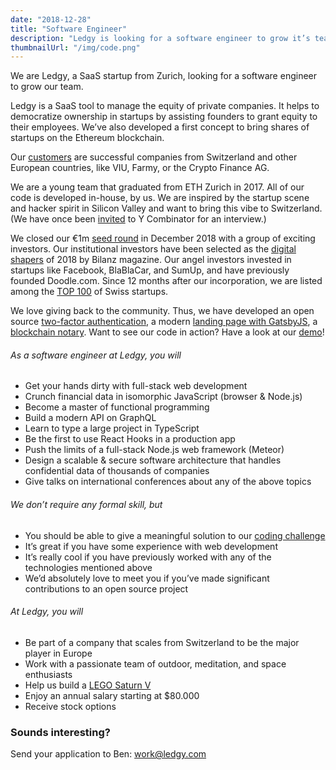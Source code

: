 ```yaml
---
date: "2018-12-28"
title: "Software Engineer"
description: "Ledgy is looking for a software engineer to grow it’s team. Join us to work on React, Node.js, Flow, and Meteor."
thumbnailUrl: "/img/code.png"
---
```


We are Ledgy, a SaaS startup from Zurich, looking for a software engineer to grow our team.

Ledgy is a SaaS tool to manage the equity of private companies. It helps to democratize ownership in startups by assisting founders to grant equity to their employees. We’ve also developed a first concept to bring shares of startups on the Ethereum blockchain.

Our [customers](/) are successful companies from Switzerland and other European countries, like VIU, Farmy, or the Crypto Finance AG.

We are a young team that graduated from ETH Zurich in 2017. All of our code is developed in-house, by us. We are inspired by the startup scene and hacker spirit in Silicon Valley and want to bring this vibe to Switzerland. (We have once been [invited](https://blog.ledgy.com/our-interview-at-y-combinator-e1131fd89ecc) to Y Combinator for an interview.)

We closed our €1m [seed round](https://www.eu-startups.com/2018/12/ledgy-raises-funding/) in December 2018 with a group of exciting investors. Our institutional investors have been selected as the [digital shapers](https://www.bilanz.ch/people/investors) of 2018 by Bilanz magazine. Our angel investors invested in startups like Facebook, BlaBlaCar, and SumUp, and have previously founded Doodle.com. Since 12 months after our incorporation, we are listed among the [TOP 100](https://www.top100startup.ch/index.cfm?CFID=30662266&CFTOKEN=5d1c365fa7651b6b-C39A8E03-C967-5D24-C2B1A2E98BD73FA6&page=136340&profilesEntry=1) of Swiss startups.

We love giving back to the community. Thus, we have developed an open source [​two-factor authentication​](https://blog.meteor.com/tutorial-two-factor-authentication-with-meteor-and-totp-21d4a2f9ee51), a modern [​landing page with GatsbyJS​](https://github.com/morloy/ledgy.com), a [​blockchain notary​](https://blog.ledgy.com/the-ledgy-blockchain-notary-3fb3dc423aae).
Want to see our code in action? Have a look at our [​demo​](https://demo.ledgy.com/)!

###### As a software engineer at Ledgy, you will
* Get your hands dirty with full-stack web development
* Crunch financial data in isomorphic JavaScript (browser & Node.js)
* Become a master of functional programming
* Build a modern API on GraphQL
* Learn to type a large project in TypeScript
* Be the first to use React Hooks in a production app
* Push the limits of a full-stack Node.js web framework (Meteor)
* Design a scalable & secure software architecture that handles confidential data of thousands of companies
* Give talks on international conferences about any of the above topics

###### We don’t require any formal skill, but
* You should be able to give a meaningful solution to our [​coding challenge​](https://gist.github.com/morloy/40bc8469cef175c7607a437ac37d4110)
* It’s great if you have some experience with web development
* It’s really cool if you have previously worked with any of the technologies mentioned above
* We’d absolutely love to meet you if you’ve made significant contributions to an open source project

###### At Ledgy, you will
* Be part of a company that scales from Switzerland to be the major player in Europe
* Work with a passionate team of outdoor, meditation, and space enthusiasts
* Help us build a [LEGO Saturn V](https://youtu.be/UxtUrloLlm8)
* Enjoy an annual salary starting at $80.000
* Receive stock options

### Sounds interesting?

Send your application to Ben: ​[work@ledgy.com​](mailto:work@ledgy.com)
